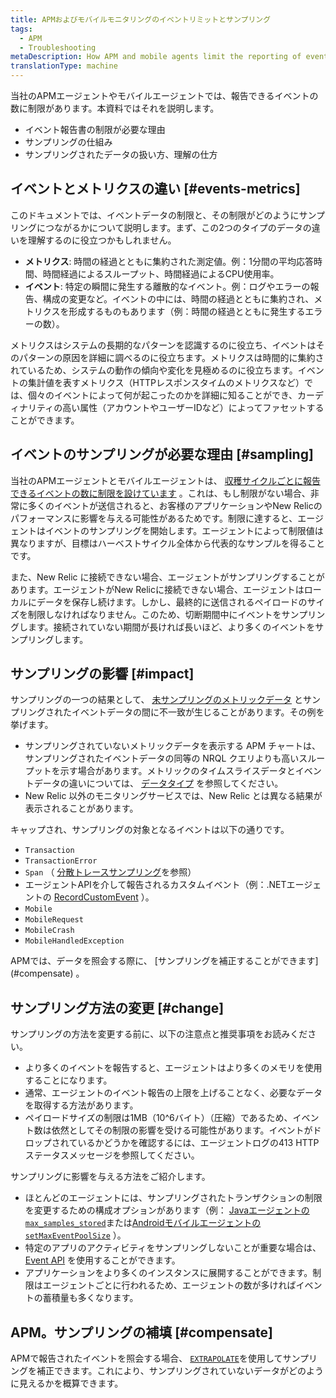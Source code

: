 ```yaml
---
title: APMおよびモバイルモニタリングのイベントリミットとサンプリング
tags:
  - APM
  - Troubleshooting
metaDescription: How APM and mobile agents limit the reporting of events and perform sampling when those limits are exceeded.
translationType: machine
---
```


当社のAPMエージェントやモバイルエージェントでは、報告できるイベントの数に制限があります。本資料ではそれを説明します。

* イベント報告書の制限が必要な理由
* サンプリングの仕組み
* サンプリングされたデータの扱い方、理解の仕方

## イベントとメトリクスの違い [#events-metrics]

このドキュメントでは、イベントデータの制限と、その制限がどのようにサンプリングにつながるかについて説明します。まず、この2つのタイプのデータの違いを理解するのに役立つかもしれません。

* **メトリクス**: 時間の経過とともに集約された測定値。例：1分間の平均応答時間、時間経過によるスループット、時間経過によるCPU使用率。
* **イベント**: 特定の瞬間に発生する離散的なイベント。例：ログやエラーの報告、構成の変更など。イベントの中には、時間の経過とともに集約され、メトリクスを形成するものもあります（例：時間の経過とともに発生するエラーの数）。

メトリクスはシステムの長期的なパターンを認識するのに役立ち、イベントはそのパターンの原因を詳細に調べるのに役立ちます。メトリクスは時間的に集約されているため、システムの動作の傾向や変化を見極めるのに役立ちます。イベントの集計値を表すメトリクス（HTTPレスポンスタイムのメトリクスなど）では、個々のイベントによって何が起こったのかを詳細に知ることができ、カーディナリティの高い属性（アカウントやユーザーIDなど）によってファセットすることができます。

## イベントのサンプリングが必要な理由 [#sampling]

当社のAPMエージェントとモバイルエージェントは、 [収穫サイクルごとに報告できるイベントの数に制限を設けています](/docs/using-new-relic/welcome-new-relic/getting-started/glossary#harvest-cycle) 。これは、もし制限がない場合、非常に多くのイベントが送信されると、お客様のアプリケーションやNew Relicのパフォーマンスに影響を与える可能性があるためです。制限に達すると、エージェントはイベントのサンプリングを開始します。エージェントによって制限値は異なりますが、目標はハーベストサイクル全体から代表的なサンプルを得ることです。

また、New Relic に接続できない場合、エージェントがサンプリングすることがあります。エージェントがNew Relicに接続できない場合、エージェントはローカルにデータを保存し続けます。しかし、最終的に送信されるペイロードのサイズを制限しなければなりません。このため、切断期間中にイベントをサンプリングします。接続されていない期間が長ければ長いほど、より多くのイベントをサンプリングします。

## サンプリングの影響 [#impact]

サンプリングの一つの結果として、 [未サンプリングのメトリックデータ](/docs/using-new-relic/metrics/analyze-your-metrics/data-collection-metric-timeslice-event-data#overview) とサンプリングされたイベントデータの間に不一致が生じることがあります。その例を挙げます。

* サンプリングされていないメトリックデータを表示する APM チャートは、サンプリングされたイベントデータの同等の NRQL クエリよりも高いスループットを示す場合があります。メトリックのタイムスライスデータとイベントデータの違いについては、 [データタイプ](/docs/using-new-relic/metrics/analyze-your-metrics/data-collection-metric-timeslice-event-data) を参照してください。
* New Relic 以外のモニタリングサービスでは、New Relic とは異なる結果が表示されることがあります。

キャップされ、サンプリングの対象となるイベントは以下の通りです。

* `Transaction`
* `TransactionError`
* `Span` （ [分散トレースサンプリング](/docs/apm/distributed-tracing/getting-started/how-new-relic-distributed-tracing-works#sampling)を参照）
* エージェントAPIを介して報告されるカスタムイベント（例：.NETエージェントの [RecordCustomEvent](/docs/agents/net-agent/net-agent-api/record-custom-event) ）。
* `Mobile`
* `MobileRequest`
* `MobileCrash`
* `MobileHandledException`

<Callout variant="important">
  APMでは、データを照会する際に、 [サンプリングを補正することができます](#compensate) 。
</Callout>

## サンプリング方法の変更 [#change]

サンプリングの方法を変更する前に、以下の注意点と推奨事項をお読みください。

* より多くのイベントを報告すると、エージェントはより多くのメモリを使用することになります。
* 通常、エージェントのイベント報告の上限を上げることなく、必要なデータを取得する方法があります。
* ペイロードサイズの制限は1MB（10^6バイト）（圧縮）であるため、イベント数は依然としてその制限の影響を受ける可能性があります。イベントがドロップされているかどうかを確認するには、エージェントログの413 HTTPステータスメッセージを参照してください。

サンプリングに影響を与える方法をご紹介します。

* ほとんどのエージェントには、サンプリングされたトランザクションの制限を変更するための構成オプションがあります（例： [Javaエージェントの`max_samples_stored`](/docs/agents/java-agent/configuration/java-agent-configuration-config-file#ae-max_samples_stored)または[Androidモバイルエージェントの`setMaxEventPoolSize`](/docs/mobile-monitoring/new-relic-mobile-android/android-sdk-api/set-max-event-pool-size) ）。
* 特定のアプリのアクティビティをサンプリングしないことが重要な場合は、 [Event API](/docs/insights/insights-data-sources/custom-data/send-custom-events-event-api) を使用することができます。
* アプリケーションをより多くのインスタンスに展開することができます。制限はエージェントごとに行われるため、エージェントの数が多ければイベントの蓄積量も多くなります。

## APM。サンプリングの補填 [#compensate]

APMで報告されたイベントを照会する場合、 [`EXTRAPOLATE`](/docs/insights/nrql-new-relic-query-language/nrql-reference/nrql-syntax-components-functions#extrapolate)を使用してサンプリングを補正できます。これにより、サンプリングされていないデータがどのように見えるかを概算できます。